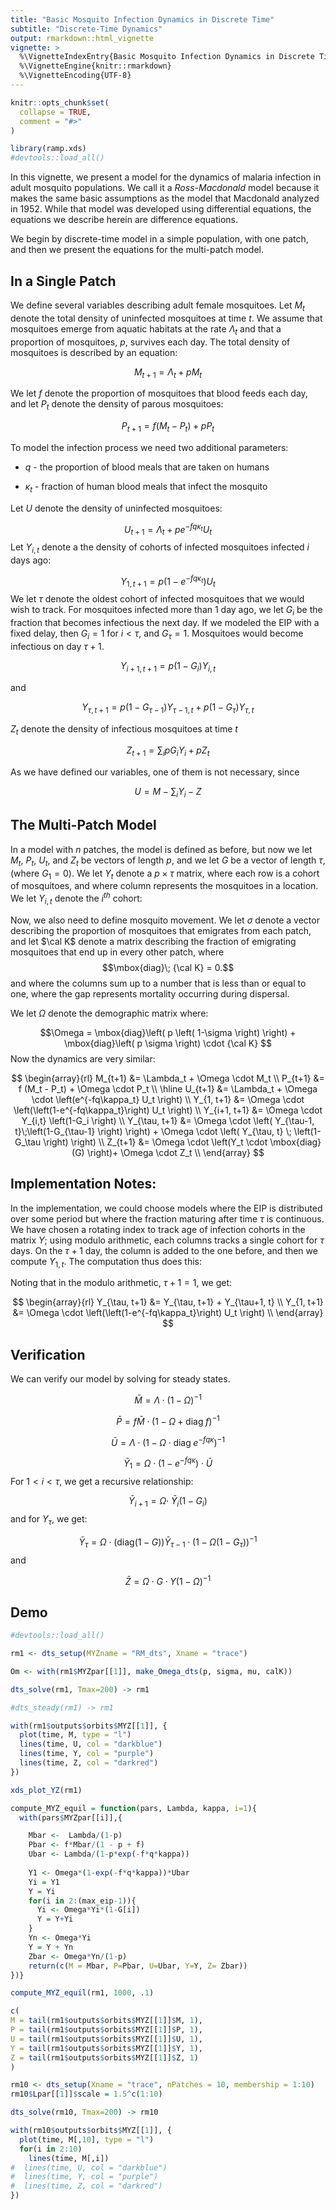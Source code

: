 ```yaml
---
title: "Basic Mosquito Infection Dynamics in Discrete Time"
subtitle: "Discrete-Time Dynamics"
output: rmarkdown::html_vignette
vignette: >
  %\VignetteIndexEntry{Basic Mosquito Infection Dynamics in Discrete Time}
  %\VignetteEngine{knitr::rmarkdown}
  %\VignetteEncoding{UTF-8}
---
```


```r
knitr::opts_chunk$set(
  collapse = TRUE,
  comment = "#>"
)
```

```r
library(ramp.xds)
#devtools::load_all()
```

In this vignette, we present a model for the dynamics of malaria infection in adult mosquito populations. We call it a *Ross-Macdonald* model because it makes the same basic assumptions as the model that Macdonald analyzed in 1952. While that model was developed using differential equations, the equations we describe herein are difference equations.  

We begin by discrete-time model in a simple population, with one patch, and then we present the equations for the multi-patch model. 

## In a Single Patch 

We define several variables describing adult female mosquitoes. Let $M_t$ denote the total density of uninfected mosquitoes at time $t.$ We assume that mosquitoes emerge from aquatic habitats at the rate $\Lambda_t$ and that a proportion of mosquitoes, $p$, survives each day. The total density of mosquitoes is described by an equation: 

$$M_{t+1} = \Lambda_t + p M_t$$ 

We let $f$ denote the proportion of mosquitoes that blood feeds each day, and let $P_t$ denote the density of parous mosquitoes: 

$$P_{t+1} = f(M_t - P_t) + p P_t$$ 

To model the infection process we need two additional parameters: 

+ $q$ - the proportion of blood meals that are taken on humans 

+ $\kappa_t$ - fraction of human blood meals that infect the mosquito

Let $U$ denote the density of uninfected mosquitoes: 

$$U_{t+1} = \Lambda_t + p e^{-f q \kappa_t} U_t $$ 
Let $Y_{i,t}$ denote a the density of cohorts of infected mosquitoes infected $i$ days ago: 

$$Y_{1, t+1} = p (1-e^{-f q \kappa_t}) U_t $$ 
We let $\tau$ denote the oldest cohort of infected mosquitoes that we would wish to track. For mosquitoes infected more than 1 day ago, we let $G_i$ be the fraction that becomes infectious the next day. If we modeled the EIP with a fixed delay, then $G_i = 1$ for $i < \tau$, and $G_\tau = 1$. Mosquitoes would become infectious on day $\tau+1.$ 

$$Y_{i+1, t+1} = p \left(1-G_i \right) Y_{i, t} $$

and 

$$Y_{\tau, t+1} = p \left(1-G_{\tau-1} \right) Y_{\tau-1, t} + p \left(1-G_\tau \right) Y_{\tau, t}$$

$Z_t$ denote the density of infectious mosquitoes at time $t$ 

$$Z_{t+1} = \sum_i p G_i Y_i  + p Z_t$$ 

As we have defined our variables, one of them is not necessary, since

$$U = M- \sum_i Y_i - Z$$ 

## The Multi-Patch Model 

In a model with $n$ patches, the model is defined as before, but now we let $M_t,$ $P_t,$ $U_t$, and $Z_t$ be vectors of length $p,$ and we let $G$ be a vector of length $\tau,$ (where $G_1 = 0$). We let $Y_t$ denote a $p \times \tau$ matrix, where each row is a cohort of mosquitoes, and where column represents the mosquitoes in a location. We let $Y_{i,t}$ denote the $i^{th}$ cohort: 

Now, we also need to define mosquito movement. We let $\sigma$ denote a vector describing the proportion of mosquitoes that emigrates from each patch, and let $\cal K$ denote a matrix describing the fraction of emigrating mosquitoes that end up in every other patch, where $$\mbox{diag}\; {\cal K} = 0.$$ and where the columns sum up to a number that is less than or equal to one, where the gap represents mortality occurring during dispersal.  

We let $\Omega$ denote the demographic matrix where: 

$$\Omega = \mbox{diag}\left( p \left( 1-\sigma \right) \right) + \mbox{diag}\left( p \sigma \right) \cdot {\cal K} $$ 
Now the dynamics are very similar: 

$$ 
\begin{array}{rl}
M_{t+1} &= \Lambda_t + \Omega \cdot M_t \\
P_{t+1} &= f (M_t - P_t) + \Omega \cdot P_t \\ \hline
U_{t+1} &= \Lambda_t + \Omega \cdot \left(e^{-fq\kappa_t} U_t \right) \\
Y_{1, t+1} &= \Omega \cdot \left(\left(1-e^{-fq\kappa_t}\right)  U_t \right)  \\
Y_{i+1, t+1} &= \Omega \cdot Y_{i,t} \left(1-G_i   \right)  \\
Y_{\tau, t+1} &= \Omega \cdot \left( Y_{\tau-1, t}\;\left(1-G_{\tau-1} \right)  \right) + 
\Omega \cdot \left( Y_{\tau, t} \; \left(1-G_\tau \right) \right)  \\
Z_{t+1} &=  \Omega \cdot \left(Y_t \cdot \mbox{diag}(G) \right)+ \Omega \cdot Z_t \\
\end{array}
$$



## Implementation Notes:

In the implementation, we could choose models where the EIP is distributed over some period but where the fraction maturing after time $\tau$ is continuous. 
We have chosen a rotating index to track age of infection cohorts in the matrix $Y;$  using modulo arithmetic, each columns tracks a single cohort for $\tau$ days. On the $\tau +1$ day, the column is added to the one before, and then we compute $Y_{1,t}.$
The computation thus does this: 

\begin{array}{rl}
M_{t+1} &= \Lambda_t + \Omega \cdot M_t \\
P_{t+1} &= f(M_t-P_t) + \Omega \cdot P_t \\ \hline 
U_{t+1} &= \Lambda_t + \Omega \cdot \left(e^{-fq\kappa_t} U_t \right) \\
Y_{t+1} &= \Omega \cdot \left(Y_{i, t} \cdot \mbox{diag} \left(1-G \right) \right)  \\
Z_{t+1} &= \Omega \cdot \left( Y_t \cdot \mbox{diag}\; G \right)+ \Omega \cdot Z_t \\
\end{array}

Noting that in the modulo arithmetic, $\tau+1 = 1$, we get:

$$ 
\begin{array}{rl}
Y_{\tau, t+1} &= Y_{\tau, t+1} + Y_{\tau+1, t}    \\
Y_{1, t+1} &= \Omega \cdot \left(\left(1-e^{-fq\kappa_t}\right)  U_t \right)  \\
\end{array}
$$

## Verification

We can verify our model by solving for steady states.

$$\bar M = \Lambda \cdot (1-\Omega)^{-1}$$ 

$$\bar P = f \bar M \cdot (1-\Omega+ \mbox{diag}\;f )^{-1}$$ 

$$\bar U = \Lambda \cdot (1-\Omega \cdot \mbox{diag}\; e^{-fq\kappa})^{-1}$$ 

$$\bar Y_1 = \Omega \cdot \left( 1- e^{-fq\kappa}\right) \cdot \bar U$$ 
For $1 < i < \tau,$ we get a recursive relationship: 

$$\bar Y_{i+1} = \Omega \cdot \; \bar Y_i (1-G_i) $$ 
and for $Y_{\tau},$ we get: 

$$\bar Y_{\tau} = \Omega \cdot \left( \mbox{diag} \left(1-G\right) \right) \bar Y_{\tau-1} \cdot \left(1 - \Omega \left (1-G_\tau \right)  \right)^{-1}$$ 
and 

$$\bar Z = \Omega \cdot G \cdot Y \left( 1- \Omega\right)^{-1}$$

## Demo

```r
#devtools::load_all()
```


```r
rm1 <- dts_setup(MYZname = "RM_dts", Xname = "trace")
```

```r
Om <- with(rm1$MYZpar[[1]], make_Omega_dts(p, sigma, mu, calK))
```

```r
dts_solve(rm1, Tmax=200) -> rm1
```

```r
#dts_steady(rm1) -> rm1
```


```r
with(rm1$outputs$orbits$MYZ[[1]], {
  plot(time, M, type = "l") 
  lines(time, U, col = "darkblue") 
  lines(time, Y, col = "purple") 
  lines(time, Z, col = "darkred") 
})
```

```r
xds_plot_YZ(rm1)
```

```r
compute_MYZ_equil = function(pars, Lambda, kappa, i=1){
  with(pars$MYZpar[[i]],{

    Mbar <-  Lambda/(1-p) 
    Pbar <- f*Mbar/(1 - p + f)
    Ubar <- Lambda/(1-p*exp(-f*q*kappa))
    
    Y1 <- Omega*(1-exp(-f*q*kappa))*Ubar 
    Yi = Y1
    Y = Yi
    for(i in 2:(max_eip-1)){
      Yi <- Omega*Yi*(1-G[i])
      Y = Y+Yi
    }
    Yn <- Omega*Yi
    Y = Y + Yn
    Zbar <- Omega*Yn/(1-p) 
    return(c(M = Mbar, P=Pbar, U=Ubar, Y=Y, Z= Zbar)) 
})}
```

```r
compute_MYZ_equil(rm1, 1000, .1) 
```

```r
c(
M = tail(rm1$outputs$orbits$MYZ[[1]]$M, 1), 
P = tail(rm1$outputs$orbits$MYZ[[1]]$P, 1), 
U = tail(rm1$outputs$orbits$MYZ[[1]]$U, 1),
Y = tail(rm1$outputs$orbits$MYZ[[1]]$Y, 1),
Z = tail(rm1$outputs$orbits$MYZ[[1]]$Z, 1)
)
```

```r
rm10 <- dts_setup(Xname = "trace", nPatches = 10, membership = 1:10)
rm10$Lpar[[1]]$scale = 1.5^c(1:10) 
```

```r
dts_solve(rm10, Tmax=200) -> rm10
```


```r
with(rm10$outputs$orbits$MYZ[[1]], {
  plot(time, M[,10], type = "l")
  for(i in 2:10)
    lines(time, M[,i]) 
#  lines(time, U, col = "darkblue") 
#  lines(time, Y, col = "purple") 
#  lines(time, Z, col = "darkred") 
})
```

